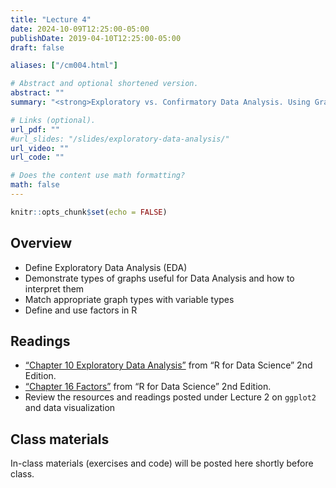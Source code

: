 ```yaml
---
title: "Lecture 4"
date: 2024-10-09T12:25:00-05:00
publishDate: 2019-04-10T12:25:00-05:00
draft: false

aliases: ["/cm004.html"]

# Abstract and optional shortened version.
abstract: ""
summary: "<strong>Exploratory vs. Confirmatory Data Analysis. Using Graphs for Data Analysis. Factors in R.</strong>"

# Links (optional).
url_pdf: ""
#url_slides: "/slides/exploratory-data-analysis/"
url_video: ""
url_code: ""

# Does the content use math formatting?
math: false
---
```


```r
knitr::opts_chunk$set(echo = FALSE)
```

<!-- NOTES FOR ME FALL 2024 PLANNING
NEEDS REVIEW: Add in-class exercise on matching plot with variable type (see Kelsey on this: https://american-stat-412612.netlify.app/material/). 
Review last slides from factors and move here materials currently in lecture 5
-->

## Overview

* Define Exploratory Data Analysis (EDA)  
* Demonstrate types of graphs useful for Data Analysis and how to interpret them
* Match appropriate graph types with variable types
* Define and use factors in R

<!--
## Before class
* Make sure you have accepted and cloned the repo for [Homework 2](https://computing-soc-sci.netlify.app/homework/explore-data/)
-->


## Readings

* ["Chapter 10 Exploratory Data Analysis"](https://r4ds.hadley.nz/eda) from "R for Data Science" 2nd Edition.
* ["Chapter 16 Factors"](https://r4ds.hadley.nz/factors) from "R for Data Science" 2nd Edition. 
* Review the resources and readings posted under Lecture 2 on `ggplot2` and data visualization


## Class materials

In-class materials (exercises and code) will be posted here shortly before class.

<!--
* Run the code below in your console to download today’s materials: `usethis::use_course("css-materials/exploratory-data-analysis")`
-->

<!--
* [Exploratory data analysis](/notes/exploratory-data-analysis/)
* [Practice exploring college education data](/notes/exploratory-data-analysis-practice/)

## Additional resources

* Antony Unwin [Graphical Data Analysis with R](https://catalog.lib.uchicago.edu/vufind/Record/11609643#). It covers a range of graphical methods for data exploration and analysis; draws on packages beyond `ggplot2` for statistical graphics.
* Cheat Sheet [Data visualization with ggplot2](https://raw.githubusercontent.com/rstudio/cheatsheets/main/data-visualization.pdf)

* From the lecture on data wrangling, on factors: [Practice transforming and visualizing factors](/notes/factors-exercise/)
-->